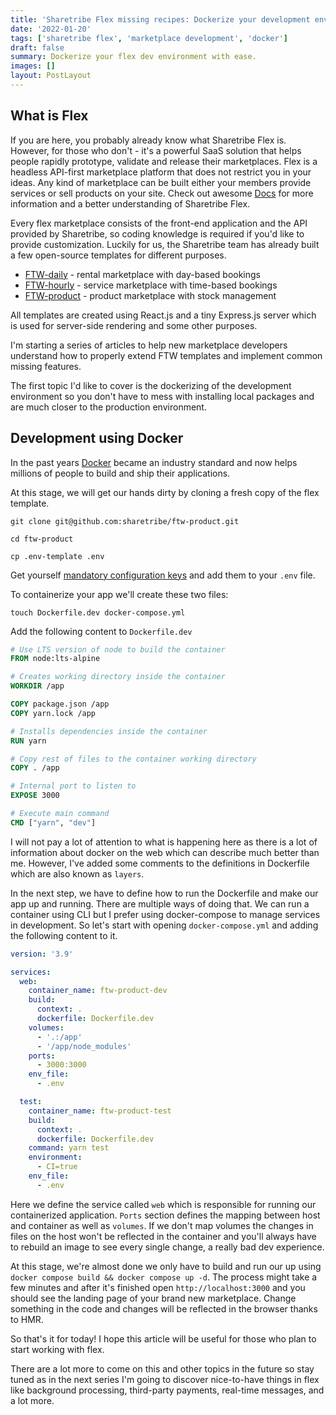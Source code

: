 ```yaml
---
title: 'Sharetribe Flex missing recipes: Dockerize your development environment'
date: '2022-01-20'
tags: ['sharetribe flex', 'marketplace development', 'docker']
draft: false
summary: Dockerize your flex dev environment with ease.
images: []
layout: PostLayout
---
```


## What is Flex

If you are here, you probably already know what Sharetribe Flex is.
However, for those who don't - it's a powerful SaaS solution that helps people rapidly prototype, validate and release their marketplaces.
Flex is a headless API-first marketplace platform that does not restrict you in your ideas. Any kind of marketplace can be built either your members provide services or sell products on your site.
Check out awesome [Docs](https://www.sharetribe.com/docs/) for more information and a better understanding of Sharetribe Flex.

Every flex marketplace consists of the front-end application and the API provided by Sharetribe, so coding knowledge is required if you'd like to provide customization.
Luckily for us, the Sharetribe team has already built a few open-source templates for different purposes.

- [FTW-daily](https://github.com/sharetribe/ftw-daily) - rental marketplace with day-based bookings
- [FTW-hourly](https://github.com/sharetribe/ftw-hourly) - service marketplace with time-based bookings
- [FTW-product](https://github.com/sharetribe/ftw-product) - product marketplace with stock management

All templates are created using React.js and a tiny Express.js server which is used for server-side rendering and some other purposes.

I'm starting a series of articles to help new marketplace developers understand how to properly extend FTW templates and implement common missing features.

The first topic I'd like to cover is the dockerizing of the development environment so you don't have to mess with installing local packages and are much closer to the production environment.

## Development using Docker

In the past years [Docker](https://docker.io) became an industry standard and now helps millions of people to build and ship their applications.

At this stage, we will get our hands dirty by cloning a fresh copy of the flex template.

`git clone git@github.com:sharetribe/ftw-product.git`

`cd ftw-product`

`cp .env-template .env`

Get yourself [mandatory configuration keys](https://www.sharetribe.com/docs/introduction/getting-started-with-ftw-daily/#mandatory-integrations) and add them to your `.env` file.

To containerize your app we'll create these two files:

`touch Dockerfile.dev docker-compose.yml`

Add the following content to `Dockerfile.dev`

```Dockerfile
# Use LTS version of node to build the container
FROM node:lts-alpine

# Creates working directory inside the container
WORKDIR /app

COPY package.json /app
COPY yarn.lock /app

# Installs dependencies inside the container
RUN yarn

# Copy rest of files to the container working directory
COPY . /app

# Internal port to listen to
EXPOSE 3000

# Execute main command
CMD ["yarn", "dev"]
```

I will not pay a lot of attention to what is happening here as there is a lot of information about docker on the web which can describe much better than me.
However, I've added some comments to the definitions in Dockerfile which are also known as `layers`.

In the next step, we have to define how to run the Dockerfile and make our app up and running. There are multiple ways of doing that.
We can run a container using CLI but I prefer using docker-compose to manage services in development.
So let's start with opening `docker-compose.yml` and adding the following content to it.

```yaml
version: '3.9'

services:
  web:
    container_name: ftw-product-dev
    build:
      context: .
      dockerfile: Dockerfile.dev
    volumes:
      - '.:/app'
      - '/app/node_modules'
    ports:
      - 3000:3000
    env_file:
      - .env

  test:
    container_name: ftw-product-test
    build:
      context: .
      dockerfile: Dockerfile.dev
    command: yarn test
    environment:
      - CI=true
    env_file:
      - .env
```

Here we define the service called `web` which is responsible for running our containerized application. `Ports` section defines the mapping between host and container as well as `volumes`.
If we don't map volumes the changes in files on the host won't be reflected in the container and you'll always have to rebuild an image to see every single change, a really bad dev experience.

At this stage, we're almost done we only have to build and run our up using `docker compose build && docker compose up -d`.
The process might take a few minutes and after it's finished open `http://localhost:3000` and you should see the landing page of your brand new marketplace.
Change something in the code and changes will be reflected in the browser thanks to HMR.

So that's it for today! I hope this article will be useful for those who plan to start working with flex.

There are a lot more to come on this and other topics in the future so stay tuned as in the next series I'm going to discover nice-to-have things in flex like background processing, third-party payments, real-time messages, and a lot more.

